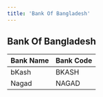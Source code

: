 ```yaml
---
title: 'Bank Of Bangladesh'
---
```

## Bank Of Bangladesh

| Bank Name | Bank Code |
|:------------------------------|:-----|
| bKash | BKASH |
| Nagad | NAGAD |